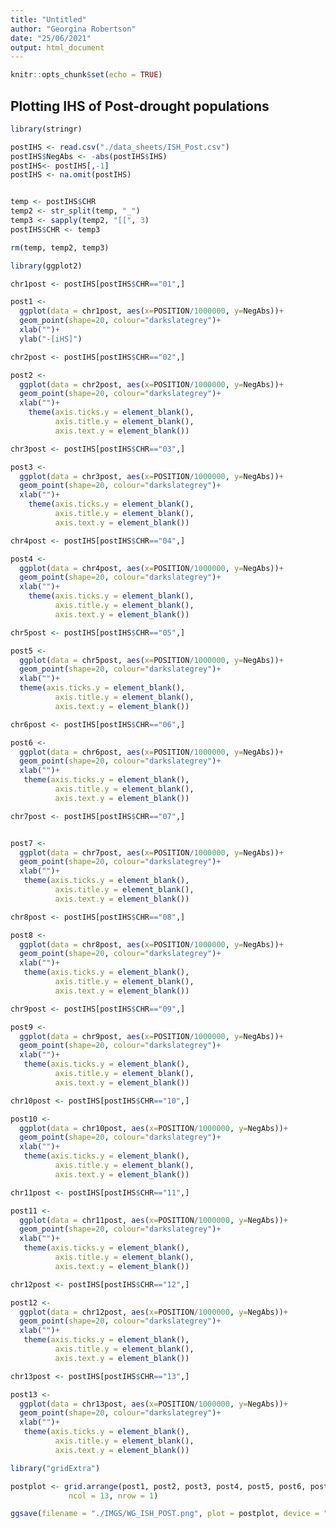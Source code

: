 ```yaml
---
title: "Untitled"
author: "Georgina Robertson"
date: "25/06/2021"
output: html_document
---
```


```r
knitr::opts_chunk$set(echo = TRUE)
```


## Plotting IHS of Post-drought populations


```r
library(stringr)
```

```r
postIHS <- read.csv("./data_sheets/ISH_Post.csv")
postIHS$NegAbs <- -abs(postIHS$IHS)
postIHS<- postIHS[,-1]
postIHS <- na.omit(postIHS)


temp <- postIHS$CHR
temp2 <- str_split(temp, "_")
temp3 <- sapply(temp2, "[[", 3)
postIHS$CHR <- temp3

rm(temp, temp2, temp3)
```


```r
library(ggplot2)
```

```r
chr1post <- postIHS[postIHS$CHR=="01",]

post1 <- 
  ggplot(data = chr1post, aes(x=POSITION/1000000, y=NegAbs))+
  geom_point(shape=20, colour="darkslategrey")+
  xlab("")+
  ylab("-[iHS]")
```

```r
chr2post <- postIHS[postIHS$CHR=="02",]

post2 <- 
  ggplot(data = chr2post, aes(x=POSITION/1000000, y=NegAbs))+
  geom_point(shape=20, colour="darkslategrey")+
  xlab("")+
    theme(axis.ticks.y = element_blank(),
          axis.title.y = element_blank(),
          axis.text.y = element_blank())
```

```r
chr3post <- postIHS[postIHS$CHR=="03",]

post3 <- 
  ggplot(data = chr3post, aes(x=POSITION/1000000, y=NegAbs))+
  geom_point(shape=20, colour="darkslategrey")+
  xlab("")+
    theme(axis.ticks.y = element_blank(),
          axis.title.y = element_blank(),
          axis.text.y = element_blank())

```

```r
chr4post <- postIHS[postIHS$CHR=="04",]

post4 <- 
  ggplot(data = chr4post, aes(x=POSITION/1000000, y=NegAbs))+
  geom_point(shape=20, colour="darkslategrey")+
  xlab("")+
    theme(axis.ticks.y = element_blank(),
          axis.title.y = element_blank(),
          axis.text.y = element_blank())
```

```r
chr5post <- postIHS[postIHS$CHR=="05",]

post5 <- 
  ggplot(data = chr5post, aes(x=POSITION/1000000, y=NegAbs))+
  geom_point(shape=20, colour="darkslategrey")+
  xlab("")+
  theme(axis.ticks.y = element_blank(),
          axis.title.y = element_blank(),
          axis.text.y = element_blank())
```

```r
chr6post <- postIHS[postIHS$CHR=="06",]

post6 <- 
  ggplot(data = chr6post, aes(x=POSITION/1000000, y=NegAbs))+
  geom_point(shape=20, colour="darkslategrey")+
  xlab("")+
   theme(axis.ticks.y = element_blank(),
          axis.title.y = element_blank(),
          axis.text.y = element_blank())
```

```r
chr7post <- postIHS[postIHS$CHR=="07",]


post7 <- 
  ggplot(data = chr7post, aes(x=POSITION/1000000, y=NegAbs))+
  geom_point(shape=20, colour="darkslategrey")+
  xlab("")+
   theme(axis.ticks.y = element_blank(),
          axis.title.y = element_blank(),
          axis.text.y = element_blank())
```

```r
chr8post <- postIHS[postIHS$CHR=="08",]

post8 <- 
  ggplot(data = chr8post, aes(x=POSITION/1000000, y=NegAbs))+
  geom_point(shape=20, colour="darkslategrey")+
  xlab("")+
   theme(axis.ticks.y = element_blank(),
          axis.title.y = element_blank(),
          axis.text.y = element_blank())
```

```r
chr9post <- postIHS[postIHS$CHR=="09",]

post9 <- 
  ggplot(data = chr9post, aes(x=POSITION/1000000, y=NegAbs))+
  geom_point(shape=20, colour="darkslategrey")+
  xlab("")+
   theme(axis.ticks.y = element_blank(),
          axis.title.y = element_blank(),
          axis.text.y = element_blank())
```

```r
chr10post <- postIHS[postIHS$CHR=="10",]

post10 <- 
  ggplot(data = chr10post, aes(x=POSITION/1000000, y=NegAbs))+
  geom_point(shape=20, colour="darkslategrey")+
  xlab("")+
   theme(axis.ticks.y = element_blank(),
          axis.title.y = element_blank(),
          axis.text.y = element_blank())
```

```r
chr11post <- postIHS[postIHS$CHR=="11",]

post11 <- 
  ggplot(data = chr11post, aes(x=POSITION/1000000, y=NegAbs))+
  geom_point(shape=20, colour="darkslategrey")+
  xlab("")+
   theme(axis.ticks.y = element_blank(),
          axis.title.y = element_blank(),
          axis.text.y = element_blank())
```

```r
chr12post <- postIHS[postIHS$CHR=="12",]

post12 <- 
  ggplot(data = chr12post, aes(x=POSITION/1000000, y=NegAbs))+
  geom_point(shape=20, colour="darkslategrey")+
  xlab("")+
   theme(axis.ticks.y = element_blank(),
          axis.title.y = element_blank(),
          axis.text.y = element_blank())
```

```r
chr13post <- postIHS[postIHS$CHR=="13",]

post13 <- 
  ggplot(data = chr13post, aes(x=POSITION/1000000, y=NegAbs))+
  geom_point(shape=20, colour="darkslategrey")+
  xlab("")+
   theme(axis.ticks.y = element_blank(),
          axis.title.y = element_blank(),
          axis.text.y = element_blank())
```

```r
library("gridExtra")

postplot <- grid.arrange(post1, post2, post3, post4, post5, post6, post7, post8, post9, post10, post11, post12, post13, 
             ncol = 13, nrow = 1)
```

```r
ggsave(filename = "./IMGS/WG_ISH_POST.png", plot = postplot, device = "png", width = 50, height = 4, units = "cm")
```

